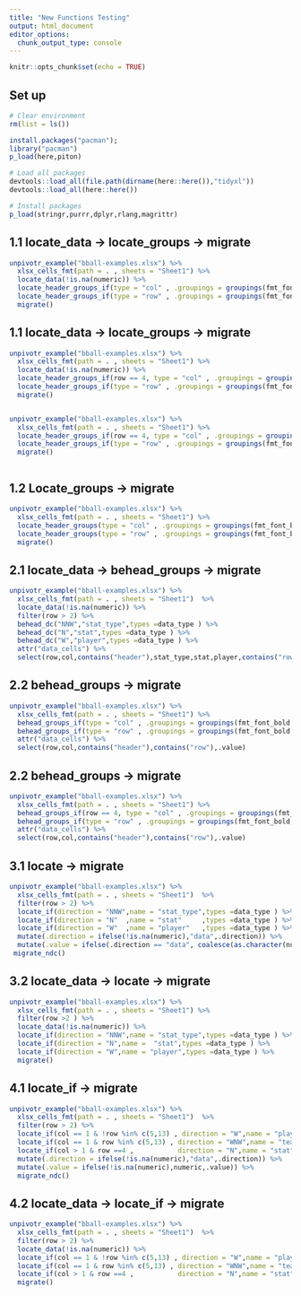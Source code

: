 ```yaml
---
title: "New Functions Testing"
output: html_document
editor_options: 
  chunk_output_type: console
---
```


```r
knitr::opts_chunk$set(echo = TRUE)
```

## Set up 

```r
# Clear environment 
rm(list = ls())

install.packages("pacman");
library("pacman")
p_load(here,piton)

# Load all packages 
devtools::load_all(file.path(dirname(here::here()),"tidyxl"))
devtools::load_all(here::here())

# Install packages
p_load(stringr,purrr,dplyr,rlang,magrittr)
```


## 1.1 locate_data -> locate_groups ->  migrate 
```r
unpivotr_example("bball-examples.xlsx") %>%
  xlsx_cells_fmt(path = . , sheets = "Sheet1") %>% 
  locate_data(!is.na(numeric)) %>% 
  locate_header_groups_if(type = "col" , .groupings = groupings(fmt_font_bold,fmt_alignment_indent)) %>%
  locate_header_groups_if(type = "row" , .groupings = groupings(fmt_font_bold,fmt_alignment_indent)) %>%   
  migrate() 
```


## 1.1 locate_data -> locate_groups ->  migrate 
```r
unpivotr_example("bball-examples.xlsx") %>%
  xlsx_cells_fmt(path = . , sheets = "Sheet1") %>% 
  locate_data(!is.na(numeric)) %>% 
  locate_header_groups_if(row == 4, type = "col" , .groupings = groupings(fmt_font_bold,fmt_alignment_indent)) %>%
  locate_header_groups_if(type = "row" , .groupings = groupings(fmt_font_bold,fmt_alignment_indent)) %>%   
  migrate() 


unpivotr_example("bball-examples.xlsx") %>%
  xlsx_cells_fmt(path = . , sheets = "Sheet1") %>% 
  locate_header_groups_if(row == 4, type = "col" , .groupings = groupings(fmt_font_bold,fmt_alignment_indent)) %>%
  locate_header_groups_if(type = "row" , .groupings = groupings(fmt_font_bold,fmt_alignment_indent)) %>%   
  migrate() 



```







## 1.2                Locate_groups ->  migrate 
```r
unpivotr_example("bball-examples.xlsx") %>%
  xlsx_cells_fmt(path = . , sheets = "Sheet1") %>% 
  locate_header_groups(type = "col" , .groupings = groupings(fmt_font_bold,fmt_alignment_indent)) %>% 
  locate_header_groups(type = "row" , .groupings = groupings(fmt_font_bold,fmt_alignment_indent)) %>% 
  migrate() 
```

## 2.1 locate_data -> behead_groups ->  migrate 
```r
unpivotr_example("bball-examples.xlsx") %>%
  xlsx_cells_fmt(path = . , sheets = "Sheet1")  %>%
  locate_data(!is.na(numeric)) %>% 
  filter(row > 2) %>% 
  behead_dc("NNW","stat_type",types =data_type ) %>% 
  behead_dc("N","stat",types =data_type ) %>% 
  behead_dc("W","player",types =data_type ) %>% 
  attr("data_cells") %>% 
  select(row,col,contains("header"),stat_type,stat,player,contains("row"))
```

## 2.2             behead_groups ->  migrate 
```r
unpivotr_example("bball-examples.xlsx") %>%
  xlsx_cells_fmt(path = . , sheets = "Sheet1") %>% 
  behead_groups_if(type = "col" , .groupings = groupings(fmt_font_bold,fmt_alignment_indent)) %>% 
  behead_groups_if(type = "row" , .groupings = groupings(fmt_font_bold,fmt_alignment_indent)) %>% 
  attr("data_cells") %>% 
  select(row,col,contains("header"),contains("row"),.value) 
```


## 2.2             behead_groups ->  migrate 
```r

unpivotr_example("bball-examples.xlsx") %>%
  xlsx_cells_fmt(path = . , sheets = "Sheet1") %>% 
  behead_groups_if(row == 4, type = "col" , .groupings = groupings(fmt_font_bold,fmt_alignment_indent)) %>% 
  behead_groups_if(type = "row" , .groupings = groupings(fmt_font_bold,fmt_alignment_indent)) %>% 
  attr("data_cells") %>% 
  select(row,col,contains("header"),contains("row"),.value) 

```







## 3.1                       locate -> migrate 
```r
unpivotr_example("bball-examples.xlsx") %>%
  xlsx_cells_fmt(path = . , sheets = "Sheet1")  %>%
  filter(row > 2) %>% 
  locate_if(direction = "NNW",name = "stat_type",types =data_type ) %>%
  locate_if(direction = "N"  ,name = "stat"     ,types =data_type ) %>% 
  locate_if(direction = "W"  ,name = "player"   ,types =data_type ) %>% 
  mutate(.direction = ifelse(!is.na(numeric),"data",.direction)) %>% 
  mutate(.value = ifelse(.direction == "data", coalesce(as.character(numeric),as.character(character)),.value)) %>% 
 migrate_ndc()
```

## 3.2 locate_data -> locate -> migrate 
```r
unpivotr_example("bball-examples.xlsx") %>%
  xlsx_cells_fmt(path = . , sheets = "Sheet1") %>% 
  filter(row >2 ) %>%
  locate_data(!is.na(numeric)) %>% 
  locate_if(direction = "NNW",name = "stat_type",types =data_type ) %>%
  locate_if(direction = "N",name =  "stat",types =data_type ) %>%  
  locate_if(direction = "W",name = "player",types =data_type ) %>% 
  migrate() 
```

## 4.1              locate_if -> migrate 
```r
unpivotr_example("bball-examples.xlsx") %>%
  xlsx_cells_fmt(path = . , sheets = "Sheet1")  %>% 
  filter(row > 2) %>% 
  locate_if(col == 1 & !row %in% c(5,13) , direction = "W",name = "player",types = data_type ) %>% 
  locate_if(col == 1 & row %in% c(5,13) , direction = "WNW",name = "team",types = data_type ) %>% 
  locate_if(col > 1 & row ==4 ,           direction = "N",name = "stat"  ,types = data_type ) %>%  
  mutate(.direction = ifelse(!is.na(numeric),"data",.direction)) %>% 
  mutate(.value = ifelse(!is.na(numeric),numeric,.value)) %>% 
  migrate_ndc()
```


## 4.2  locate_data -> locate_if -> migrate 
```r
unpivotr_example("bball-examples.xlsx") %>%
  xlsx_cells_fmt(path = . , sheets = "Sheet1")  %>% 
  filter(row > 2) %>% 
  locate_data(!is.na(numeric)) %>%    
  locate_if(col == 1 & !row %in% c(5,13) , direction = "W",name = "player",types = data_type ) %>% 
  locate_if(col == 1 & row %in% c(5,13) , direction = "WNW",name = "team",types = data_type ) %>% 
  locate_if(col > 1 & row ==4 ,           direction = "N",name = "stat"  ,types = data_type ) %>% 
  migrate()
```


